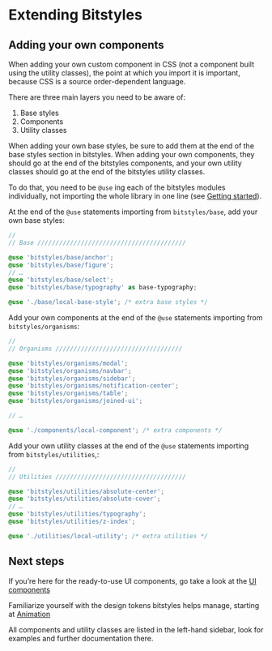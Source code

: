 
<Meta title="Introduction/Extending bitstyles" />

# Extending Bitstyles

## Adding your own components

When adding your own custom component in CSS (not a component built using the utility classes), the point at which you import it is important, because CSS is a source order-dependent language.

There are three main layers you need to be aware of:

1. Base styles
1. Components
1. Utility classes

When adding your own base styles, be sure to add them at the end of the base styles section in bitstyles. When adding your own components, they should go at the end of the bitstyles components, and your own utility classes should go at the end of the bitstyles utility classes.

To do that, you need to be `@use` ing each of the bitstyles modules individually, not importing the whole library in one line (see [Getting started](/docs/introduction-getting-started--page)).

At the end of the `@use` statements importing from `bitstyles/base`, add your own base styles:

```scss
//
// Base /////////////////////////////////////////

@use 'bitstyles/base/anchor';
@use 'bitstyles/base/figure';
// …
@use 'bitstyles/base/select';
@use 'bitstyles/base/typography' as base-typography;

@use './base/local-base-style'; /* extra base styles */
```

Add your own components at the end of the `@use` statements importing from `bitstyles/organisms`:

```scss
//
// Organisms ///////////////////////////////////

@use 'bitstyles/organisms/modal';
@use 'bitstyles/organisms/navbar';
@use 'bitstyles/organisms/sidebar';
@use 'bitstyles/organisms/notification-center';
@use 'bitstyles/organisms/table';
@use 'bitstyles/organisms/joined-ui';

// …

@use './components/local-component'; /* extra components */
```

Add your own utility classes at the end of the `@use` statements importing from `bitstyles/utilities`,:

```scss
//
// Utilities ////////////////////////////////////

@use 'bitstyles/utilities/absolute-center';
@use 'bitstyles/utilities/absolute-cover';
// …
@use 'bitstyles/utilities/typography';
@use 'bitstyles/utilities/z-index';

@use './utilities/local-utility'; /* extra utilities */
```

## Next steps

If you’re here for the ready-to-use UI components, go take a look at the [UI components](/docs/introduction-ui-components--page)

Familiarize yourself with the design tokens bitstyles helps manage, starting at [Animation](/docs/design-tokens-animation--page)

All components and utility classes are listed in the left-hand sidebar, look for examples and further documentation there.
